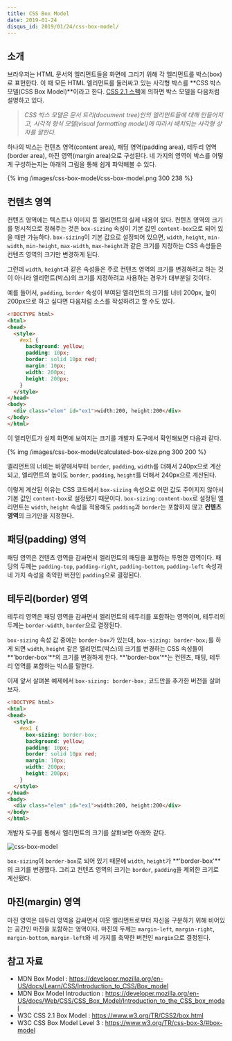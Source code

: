 ```yaml
---
title: CSS Box Model
date: 2019-01-24
disqus_id: 2019/01/24/css-box-model/
---
```


## 소개

브라우저는 HTML 문서의 엘리먼트들을 화면에 그리기 위해 각 엘리먼트를 박스(box)로 표현한다. 이 때 모든 HTML 엘리먼트를 둘러싸고 있는 사각형 박스를 **CSS 박스 모델(CSS Box Model)**이라고 한다. [CSS 2.1 스펙](https://www.w3.org/TR/CSS2/box.html)에 의하면 박스 모델을 다음처럼 설명하고 있다.

> *CSS 박스 모델은 문서 트리(document tree)안의 엘리먼트들에 대해 만들어지고, 시각적 형식 모델(visual formatting model)에 따라서 배치되는 사각형 상자를 말한다.* 

하나의 박스는 컨텐츠 영역(content area), 패딩 영역(padding area), 테두리 영역(border area), 마진 영역(margin area)으로 구성된다. 네 가지의 영역이 박스를 어떻게 구성하는지는 아래의 그림을 통해 쉽게 파악해볼 수 있다.

{% img /images/css-box-model/css-box-model.png 300 238 %}

## 컨텐츠 영역

컨텐츠 영역에는 텍스트나 이미지 등 엘리먼트의 실제 내용이 있다. 컨텐츠 영역의 크기를 명시적으로 정해주는 것은 `box-sizing` 속성이 기본 값인 `content-box`으로 되어 있을 때만 가능하다. `box-sizing`이 기본 값으로 설정되어 있으면, `width`, `height`, `min-width`, `min-height`, `max-width`, `max-height`과 같은 크기를 지정하는 CSS 속성들은 컨텐츠 영역의 크기만 변경하게 된다.

그런데 `width`, `height`과 같은 속성들은 주로 컨텐츠 영역의 크기를 변경하려고 하는 것이 아니라 엘리먼트(박스)의 크기를 지정하려고 사용하는 경우가 대부분일 것이다.

예를 들어서, `padding`, `border` 속성이 부여된 엘리먼트의 크기를 너비 200px, 높이 200px으로 하고 싶다면 다음처럼 소스를 작성하려고 할 수도 있다.

```html
<!DOCTYPE html>
<html>
<head>
  <style>
    #ex1 {
      background: yellow;
      padding: 10px;
      border: solid 10px red;
      margin: 10px;
      width: 200px;
      height: 200px;
    }
  </style>
</head>
<body>
  <div class="elem" id="ex1">width:200, height:200</div>
</body>
</html>
```

이 엘리먼트가 실제 화면에 보여지는 크기를 개발자 도구에서 확인해보면 다음과 같다. 

{% img /images/css-box-model/calculated-box-size.png 300 200 %}

엘리먼트의 너비는 바깥에서부터 `border`, `padding`, `width`를 더해서 240px으로 계산되고, 엘리먼트의 높이도 `border`, `padding`, `height`를 더해서 240px으로 계산된다.

이렇게 계산된 이유는 CSS 코드에서 `box-sizing` 속성으로 어떤 값도 주어지지 않아서 기본 값인 `content-box`로 설정됐기 때문이다. `box-sizing:content-box`로 설정된 엘리먼트는 `width`, `height` 속성을 적용해도 `padding`과 `border`는 포함하지 않고 **컨텐츠 영역**의 크기만을 지정한다.

## 패딩(padding) 영역

패딩 영역은 컨텐츠 영역을 감싸면서 엘리먼트의 패딩을 포함하는 투명한 영역이다. 패딩의 두께는 `padding-top`, `padding-right`, `padding-bottom`, `padding-left` 속성과 네 가지 속성을 축약한 버전인 `padding`으로 결정된다.

## 테두리(border) 영역

테두리 영역은 패딩 영역을 감싸면서 엘리먼트의 테두리를 포함하는 영역이며, 테두리의 두께는 `border-width`, `border`으로 결정된다. 

`box-sizing` 속성 값 중에는 `border-box`가 있는데, `box-sizing: border-box;`를 하게 되면 `width`, `height` 같은 엘리먼트(박스)의 크기를 변경하는 CSS 속성들이 **'border-box'**의 크기를 변경하게 한다. **'border-box'**는 컨텐츠, 패딩, 테두리 영역를 포함하는 박스를 말한다.

이제 앞서 살펴본 예제에서 `box-sizing: border-box;` 코드만을 추가한 버전을 살펴보자.

```html
<!DOCTYPE html>
<html>
<head>
  <style>
    #ex1 {
      box-sizing: border-box;
      background: yellow;
      padding: 10px;
      border: solid 10px red;
      margin: 10px;
      width: 200px;
      height: 200px;
    }
  </style>
</head>
<body>
  <div class="elem" id="ex1">width:200, height:200</div>
</body>
</html>
```

개발자 도구를 통해서 엘리먼트의 크기를 살펴보면 아래와 같다.

![css-box-model](./css-box-model.png)


`box-sizing`이 `border-box`로 되어 있기 때문에 `width`, `height`가 **'border-box'**의 크기를 변경했다. 그리고 컨텐츠 영역의 크기는 `border`, `padding`을 제외한 크기로 계산됐다.

## 마진(margin) 영역

마진 영역은 테두리 영역을 감싸면서 이웃 엘리먼트로부터 자신을 구분하기 위해 비어있는 공간인 마진을 포함하는 영역이다. 마진의 두께는 `margin-left`, `margin-right`, `margin-bottom`, `margin-left`와 네 가지를 축약한 버전인 `margin`으로 결정된다.

## 참고 자료

- MDN Box Model : https://developer.mozilla.org/en-US/docs/Learn/CSS/Introduction_to_CSS/Box_model
- MDN Box Model Introduction : https://developer.mozilla.org/en-US/docs/Web/CSS/CSS_Box_Model/Introduction_to_the_CSS_box_model
- W3C CSS 2.1 Box Model : https://www.w3.org/TR/CSS2/box.html
- W3C CSS Box Model Level 3 : https://www.w3.org/TR/css-box-3/#box-model

